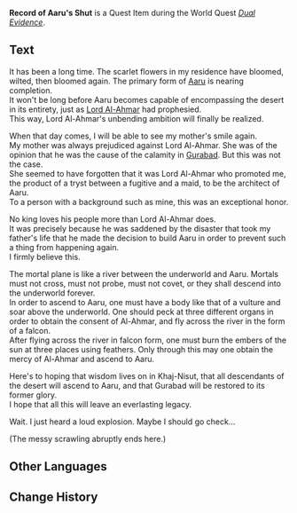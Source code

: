 {{Item Infobox
|id           = 101992
|image        = Item Record.png
|type         = Quest Items
|description  = A stone slate that you found at the highest point of the [[The Mausoleum of King Deshret]]. This seems to be a record left by a lost civilization.
|source1      = [[Dual Evidence]]
}}
'''Record of Aaru's Shut''' is a Quest Item during the World Quest ''[[Dual Evidence]]''.

==Text==
It has been a long time. The scarlet flowers in my residence have bloomed, wilted, then bloomed again. The primary form of [[Aaru]] is nearing completion.<br />
It won't be long before Aaru becomes capable of encompassing the desert in its entirety, just as [[Scarlet King|Lord Al-Ahmar]] had prophesied.<br />
This way, Lord Al-Ahmar's unbending ambition will finally be realized.

When that day comes, I will be able to see my mother's smile again.<br />
My mother was always prejudiced against Lord Al-Ahmar. She was of the opinion that he was the cause of the calamity in [[Gurabad]]. But this was not the case.<br />
She seemed to have forgotten that it was Lord Al-Ahmar who promoted me, the product of a tryst between a fugitive and a maid, to be the architect of Aaru.<br />
To a person with a background such as mine, this was an exceptional honor.

No king loves his people more than Lord Al-Ahmar does.<br />
It was precisely because he was saddened by the disaster that took my father's life that he made the decision to build Aaru in order to prevent such a thing from happening again.<br />
I firmly believe this.

The mortal plane is like a river between the underworld and Aaru. Mortals must not cross, must not probe, must not covet, or they shall descend into the underworld forever.<br />
In order to ascend to Aaru, one must have a body like that of a vulture and soar above the underworld. One should peck at three different organs in order to obtain the consent of Al-Ahmar, and fly across the river in the form of a falcon.<br />
After flying across the river in falcon form, one must burn the embers of the sun at three places using feathers. Only through this may one obtain the mercy of Al-Ahmar and ascend to Aaru.

Here's to hoping that wisdom lives on in Khaj-Nisut, that all descendants of the desert will ascend to Aaru, and that Gurabad will be restored to its former glory.<br />
I hope that all this will leave an everlasting legacy.

Wait. I just heard a loud explosion. Maybe I should go check...

(The messy scrawling abruptly ends here.)

==Other Languages==
{{Other Languages
|en      = Record of Aaru's Shut
|zhs     = 阿如的倒影的记录
|zhs_rm  = Ārú de Dàoyǐng Jìlù
|zht     = 阿如的倒影的紀錄
|zht_rm  = Ārú de Dàoyǐng Jìlù
|zh_tl   = Records of Aaru's Reflection
|ja      = アアルの影の記録
|ja_rm   = Aaru no Kage no Kiroku
|ja_tl   = Records of Aaru's Reflection
|ko      = 아루의 그림자 기록
|ko_rm   = Aru-ui Geurimja Girok
|ko_tl   = Aaru's Shadow Record
|es      = Registro de la Sombra de Aaru
|es_tl   = Record of the Aaru's Shadow
|fr      = Registre du Clos d'Aaru
|fr_tl   = Register of Aaru's Shut
|ru      = Записи Отражения Аару
|ru_tl   = Records of Aaru's Reflection
|th      = บันทึกของ Aaru's Shut
|th_rm   = Banthuek khong Aaru's Shut
|th_tl   = Records of Aaru's Shut
|vi      = Ghi Chép Về Hình Bóng Của Aaru
|vi_tl   = 
|de      = Aufzeichnung von Aarus Spiegelbild
|de_tl   = Records of Aaru's Reflection
|id      = Catatan Aaru's Shut
|id_tl   = Notes of Aaru's Shut
|pt      = Registro da Reflexão de Aaru
|pt_tl   = 
|tr      = Aaru Gölgesi Kaydı
|tr_tl   = 
|it      = Testimonianza sulla shut di Aaru
|it_tl   = Testimony About Aaru's Shut
}}

==Change History==
{{Change History|3.1}}